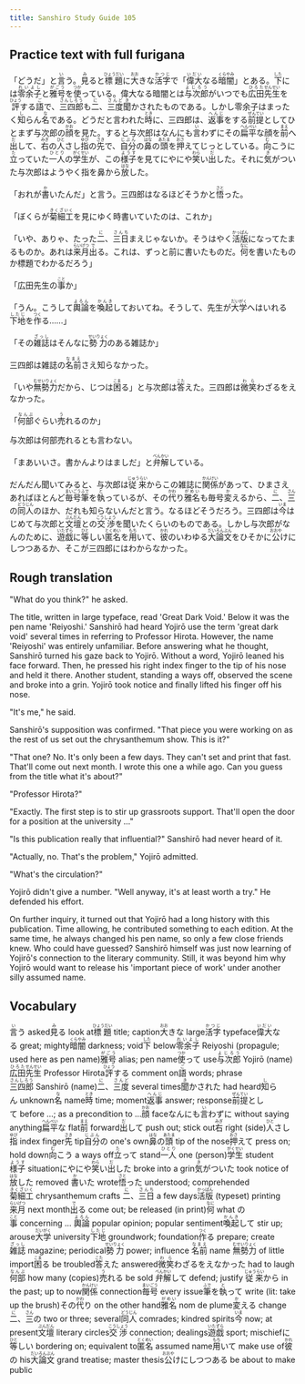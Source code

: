 ```yaml
---
title: Sanshiro Study Guide 105
---
```


## Practice text with full furigana

<p>
「どうだ」と<ruby><rb>言</rb><rt>い</rt></ruby>う。<ruby><rb>見</rb><rt>み</rt></ruby>ると<ruby><rb>標題</rb><rt>ひょうだい</rt></ruby>に<ruby><rb>大</rb><rt>おお</rt></ruby>きな<ruby><rb>活字</rb><rt>かつじ</rt></ruby>で「<ruby><rb>偉大</rb><rt>いだい</rt></ruby>なる<ruby><rb>暗闇</rb><rt>くらやみ</rt></ruby>」とある。<ruby><rb>下</rb><rt>した</rt></ruby>には<ruby><rb>零余子</rb><rt>れいよし</rt></ruby>と<ruby><rb>雅号</rb><rt>がごう</rt></ruby>を<ruby><rb>使</rb><rt>つか</rt></ruby>っている。偉大なる暗闇とは<ruby><rb>与次郎</rb><rt>よじろう</rt></ruby>がいつでも<ruby><rb>広田</rb><rt>ひろた</rt></ruby><ruby><rb>先生</rb><rt>せんせい</rt></ruby>を<ruby><rb>評</rb><rt>ひょう</rt></ruby>する<ruby><rb>語</rb><rt>ご</rt></ruby>で、<ruby><rb>三四郎</rb><rt>さんしろう</rt></ruby>も<ruby><rb>二</rb><rt>に</rt></ruby>、<ruby><rb>三度</rb><rt>さんど</rt></ruby><ruby><rb>聞</rb><rt>き</rt></ruby>かされたものである。しかし零余子はまったく<ruby><rb>知</rb><rt>し</rt></ruby>らん<ruby><rb>名</rb><rt>な</rt></ruby>である。どうだと言われた<ruby><rb>時</rb><rt>とき</rt></ruby>に、三四郎は、<ruby><rb>返事</rb><rt>へんじ</rt></ruby>をする<ruby><rb>前提</rb><rt>ぜんてい</rt></ruby>としてひとまず与次郎の<ruby><rb>顔</rb><rt>かお</rt></ruby>を見た。すると与次郎はなんにも<ruby><rb>言</rb><rt>い</rt></ruby>わずにその<ruby><rb>扁平</rb><rt>へんぺい</rt></ruby>な顔を<ruby><rb>前</rb><rt>まえ</rt></ruby>へ<ruby><rb>出</rb><rt>だ</rt></ruby>して、<ruby><rb>右</rb><rt>みぎ</rt></ruby>の<ruby><rb>人</rb><rt>ひと</rt></ruby>さし<ruby><rb>指</rb><rt>ゆび</rt></ruby>の<ruby><rb>先</rb><rt>さき</rt></ruby>で、<ruby><rb>自分</rb><rt>じぶん</rt></ruby>の<ruby><rb>鼻</rb><rt>はな</rt></ruby>の<ruby><rb>頭</rb><rt>あたま</rt></ruby>を<ruby><rb>押</rb><rt>おさ</rt></ruby>えてじっとしている。<ruby><rb>向</rb><rt>む</rt></ruby>こうに<ruby><rb>立</rb><rt>た</rt></ruby>っていた<ruby><rb>一人</rb><rt>ひとり</rt></ruby>の<ruby><rb>学生</rb><rt>がくせい</rt></ruby>が、この<ruby><rb>様子</rb><rt>ようす</rt></ruby>を見てにやにや<ruby><rb>笑</rb><rt>わら</rt></ruby>い<ruby><rb>出</rb><rt>だ</rt></ruby>した。それに<ruby><rb>気</rb><rt>き</rt></ruby>がついた与次郎はようやく指を鼻から<ruby><rb>放</rb><rt>はな</rt></ruby>した。
</p>

<p>
「おれが<ruby><rb>書</rb><rt>か</rt></ruby>いたんだ」と言う。三四郎はなるほどそうかと<ruby><rb>悟</rb><rt>さと</rt></ruby>った。
</p>

<p>
「ぼくらが<ruby><rb>菊細工</rb><rt>きくざいく</rt></ruby>を見にゆく時書いていたのは、これか」
</p>

<p>
「いや、ありゃ、たった<ruby><rb>二</rb><rt>に</rt></ruby>、<ruby><rb>三日</rb><rt>さんち</rt></ruby>まえじゃないか。そうはやく<ruby><rb>活版</rb><rt>かっぱん</rt></ruby>になってたまるものか。あれは<ruby><rb>来月</rb><rt>らいげつ</rt></ruby><ruby><rb>出</rb><rt>で</rt></ruby>る。これは、ずっと前に書いたものだ。<ruby><rb>何</rb><rt>なに</rt></ruby>を書いたものか標題でわかるだろう」
</p>

<p>
「広田先生の<ruby><rb>事</rb><rt>こと</rt></ruby>か」
</p>

<p>
「うん。こうして<ruby><rb>輿論</rb><rt>よろん</rt></ruby>を<ruby><rb>喚起</rb><rt>かんき</rt></ruby>しておいてね。そうして、先生が<ruby><rb>大学</rb><rt>だいがく</rt></ruby>へはいれる<ruby><rb>下地</rb><rt>したじ</rt></ruby>を<ruby><rb>作</rb><rt>つく</rt></ruby>る……」
</p>

<p>
「その<ruby><rb>雑誌</rb><rt>ざっし</rt></ruby>はそんなに<ruby><rb>勢力</rb><rt>せいりょく</rt></ruby>のある雑誌か」
</p>

<p>
三四郎は雑誌の<ruby><rb>名前</rb><rt>なまえ</rt></ruby>さえ知らなかった。
</p>

<p>
「いや<ruby><rb>無勢力</rb><rt>むせいりょく</rt></ruby>だから、じつは<ruby><rb>困</rb><rt>こま</rt></ruby>る」と与次郎は<ruby><rb>答</rb><rt>こた</rt></ruby>えた。三四郎は<ruby><rb>微笑</rb><rt>わら</rt></ruby>わざるをえなかった。
</p>

<p>
「<ruby><rb>何部</rb><rt>なんぶ</rt></ruby>ぐらい<ruby><rb>売</rb><rt>う</rt></ruby>れるのか」
</p>

<p>与次郎は何部売れるとも言わない。</p>
<p>
「まあいいさ。書かんよりはましだ」と<ruby><rb>弁解</rb><rt>べんかい</rt></ruby>している。
</p>

<p>
だんだん聞いてみると、与次郎は<ruby><rb>従来</rb><rt>じゅうらい</rt></ruby>からこの雑誌に<ruby><rb>関係</rb><rt>かんけい</rt></ruby>があって、ひまさえあればほとんど<ruby><rb>毎号</rb><rt>まいごう</rt></ruby><ruby><rb>筆</rb><rt>ふで</rt></ruby>を<ruby><rb>執</rb><rt>と</rt></ruby>っているが、その<ruby><rb>代</rb><rt>かわ</rt></ruby>り<ruby><rb>雅名</rb><rt>がめい</rt></ruby>も毎号<ruby><rb>変</rb><rt>か</rt></ruby>えるから、<ruby><rb>二</rb><rt>に</rt></ruby>、<ruby><rb>三</rb><rt>さん</rt></ruby>の<ruby><rb>同人</rb><rt>どうじん</rt></ruby>のほか、だれも知らないんだと言う。なるほどそうだろう。三四郎は<ruby><rb>今</rb><rt>いま</rt></ruby>はじめて与次郎と<ruby><rb>文壇</rb><rt>ぶんだん</rt></ruby>との<ruby><rb>交渉</rb><rt>こうしょう</rt></ruby>を聞いたくらいのものである。しかし与次郎がなんのために、<ruby><rb>遊戯</rb><rt>いたずら</rt></ruby>に<ruby><rb>等</rb><rt>ひと</rt></ruby>しい<ruby><rb>匿名</rb><rt>とくめい</rt></ruby>を<ruby><rb>用</rb><rt>もち</rt></ruby>いて、<ruby><rb>彼</rb><rt>かれ</rt></ruby>のいわゆる<ruby><rb>大論文</rb><rt>だいろんぶん</rt></ruby>をひそかに<ruby><rb>公</rb><rt>おおや</rt></ruby>けにしつつあるか、そこが三四郎にはわからなかった。
</p>


## Rough translation

"What do you think?" he asked.

The title, written in large typeface, read 'Great Dark Void.' Below it was the pen name 'Reiyoshi.' Sanshirō had heard Yojirō use the term 'great dark void' several times in referring to Professor Hirota. However, the name 'Reiyoshi' was entirely unfamiliar. Before answering what he thought, Sanshirō turned his gaze back to Yojirō. Without a word, Yojirō leaned his face forward. Then, he pressed his right index finger to the tip of his nose and held it there. Another student, standing a ways off, observed the scene and broke into a grin. Yojirō took notice and finally lifted his finger off his nose.

"It's me," he said.

Sanshirō's supposition was confirmed. "That piece you were working on as the rest of us set out the chrysanthemum show. This is it?"

"That one? No. It's only been a few days. They can't set and print that fast. That'll come out next month. I wrote this one a while ago. Can you guess from the title what it's about?"

"Professor Hirota?"

"Exactly. The first step is to stir up grassroots support. That'll open the door for a position at the university ..."

"Is this publication really that influential?" Sanshirō had never heard of it. 

"Actually, no. That's the problem," Yojirō admitted.

"What's the circulation?"

Yojirō didn't give a number. "Well anyway, it's at least worth a try." He defended his effort.

On further inquiry, it turned out that Yojirō had a long history with this publication. Time allowing, he contributed something to each edition. At the same time, he always changed his pen name, so only a few close friends knew. Who could have guessed? Sanshirō himself was just now learning of Yojirō's connection to the literary community. Still, it was beyond him why Yojirō would want to release his 'important piece of work' under another silly assumed name.  


## Vocabulary

<p>
<span class="vocabstudy"><ruby><rb>言</rb><rt>い</rt></ruby>う&nbsp;asked</span><span class="vocabstudy"><ruby><rb>見</rb><rt>み</rt></ruby>る&nbsp;look at</span><span class="vocabstudy"><ruby><rb>標題</rb><rt>ひょうだい</rt></ruby>&nbsp;title; caption</span><span class="vocabstudy"><ruby><rb>大</rb><rt>おお</rt></ruby>きな&nbsp;large</span><span class="vocabstudy"><ruby><rb>活字</rb><rt>かつじ</rt></ruby>&nbsp;typeface</span><span class="vocabstudy"><ruby><rb>偉大</rb><rt>いだい</rt></ruby>なる&nbsp;great; mighty</span><span class="vocabstudy"><ruby><rb>暗闇</rb><rt>くらやみ</rt></ruby>&nbsp;darkness; void</span><span class="vocabstudy"><ruby><rb>下</rb><rt>した</rt></ruby>&nbsp;below</span><span class="vocabstudy"><ruby><rb>零余子</rb><rt>れいよし</rt></ruby>&nbsp;Reiyoshi (propagule; used here as pen name)</span><span class="vocabstudy"><ruby><rb>雅号</rb><rt>がごう</rt></ruby>&nbsp;alias; pen name</span><span class="vocabstudy"><ruby><rb>使</rb><rt>つか</rt></ruby>って&nbsp;use</span><span class="vocabstudy"><ruby><rb>与次郎</rb><rt>よじろう</rt></ruby>&nbsp;Yojirō (name)</span><span class="vocabstudy"><ruby><rb>広田</rb><rt>ひろた</rt></ruby><ruby><rb>先生</rb><rt>せんせい</rt></ruby>&nbsp;Professor Hirota</span><span class="vocabstudy"><ruby><rb>評</rb><rt>ひょう</rt></ruby>する&nbsp;comment on</span><span class="vocabstudy"><ruby><rb>語</rb><rt>ご</rt></ruby>&nbsp;words; phrase</span><span class="vocabstudy"><ruby><rb>三四郎</rb><rt>さんしろう</rt></ruby>&nbsp;Sanshirō (name)</span><span class="vocabstudy"><ruby><rb>二</rb><rt>に</rt></ruby>、<ruby><rb>三度</rb><rt>さんど</rt></ruby>&nbsp;several times</span><span class="vocabstudy"><ruby><rb>聞</rb><rt>き</rt></ruby>かされた&nbsp;had heard</span><span class="vocabstudy"><ruby><rb>知</rb><rt>し</rt></ruby>らん&nbsp;unknown</span><span class="vocabstudy"><ruby><rb>名</rb><rt>な</rt></ruby>&nbsp;name</span><span class="vocabstudy"><ruby><rb>時</rb><rt>とき</rt></ruby>&nbsp;time; moment</span><span class="vocabstudy"><ruby><rb>返事</rb><rt>へんじ</rt></ruby>&nbsp;answer; response</span><span class="vocabstudy"><ruby><rb>前提</rb><rt>ぜんてい</rt></ruby>として&nbsp;before ...; as a precondition to ...</span><span class="vocabstudy"><ruby><rb>顔</rb><rt>かお</rt></ruby>&nbsp;face</span><span class="vocabstudy">なんにも<ruby><rb>言</rb><rt>い</rt></ruby>わずに&nbsp;without saying anything</span><span class="vocabstudy"><ruby><rb>扁平</rb><rt>へんぺい</rt></ruby>な&nbsp;flat</span><span class="vocabstudy"><ruby><rb>前</rb><rt>まえ</rt></ruby>&nbsp;forward</span><span class="vocabstudy"><ruby><rb>出</rb><rt>だ</rt></ruby>して&nbsp;push out; stick out</span><span class="vocabstudy"><ruby><rb>右</rb><rt>みぎ</rt></ruby>&nbsp;right (side)</span><span class="vocabstudy"><ruby><rb>人</rb><rt>ひと</rt></ruby>さし<ruby><rb>指</rb><rt>ゆび</rt></ruby>&nbsp;index finger</span><span class="vocabstudy"><ruby><rb>先</rb><rt>さき</rt></ruby>&nbsp;tip</span><span class="vocabstudy"><ruby><rb>自分</rb><rt>じぶん</rt></ruby>の&nbsp;one's own</span><span class="vocabstudy"><ruby><rb>鼻</rb><rt>はな</rt></ruby>の<ruby><rb>頭</rb><rt>あたま</rt></ruby>&nbsp;tip of the nose</span><span class="vocabstudy"><ruby><rb>押</rb><rt>おさ</rt></ruby>えて&nbsp;press on; hold down</span><span class="vocabstudy"><ruby><rb>向</rb><rt>む</rt></ruby>こう&nbsp;a ways off</span><span class="vocabstudy"><ruby><rb>立</rb><rt>た</rt></ruby>って&nbsp;stand</span><span class="vocabstudy"><ruby><rb>一人</rb><rt>ひとり</rt></ruby>&nbsp;one (person)</span><span class="vocabstudy"><ruby><rb>学生</rb><rt>がくせい</rt></ruby>&nbsp;student</span><span class="vocabstudy"><ruby><rb>様子</rb><rt>ようす</rt></ruby>&nbsp;situation</span><span class="vocabstudy">にやにや<ruby><rb>笑</rb><rt>わら</rt></ruby>い<ruby><rb>出</rb><rt>だ</rt></ruby>した&nbsp;broke into a grin</span><span class="vocabstudy"><ruby><rb>気</rb><rt>き</rt></ruby>がついた&nbsp;took notice of</span><span class="vocabstudy"><ruby><rb>放</rb><rt>はな</rt></ruby>した&nbsp;removed</span>
<span class="vocabstudy"><ruby><rb>書</rb><rt>か</rt></ruby>いた&nbsp;wrote</span><span class="vocabstudy"><ruby><rb>悟</rb><rt>さと</rt></ruby>った&nbsp;understood; comprehended</span>
<span class="vocabstudy"><ruby><rb>菊細工</rb><rt>きくざいく</rt></ruby>&nbsp;chrysanthemum crafts</span>
<span class="vocabstudy"><ruby><rb>二</rb><rt>に</rt></ruby>、<ruby><rb>三日</rb><rt>さんち</rt></ruby>&nbsp;a few days</span><span class="vocabstudy"><ruby><rb>活版</rb><rt>かっぱん</rt></ruby>&nbsp;(typeset) printing</span><span class="vocabstudy"><ruby><rb>来月</rb><rt>らいげつ</rt></ruby>&nbsp;next month</span><span class="vocabstudy"><ruby><rb>出</rb><rt>で</rt></ruby>る&nbsp;come out; be released (in print)</span><span class="vocabstudy"><ruby><rb>何</rb><rt>なに</rt></ruby>&nbsp;what</span>
<span class="vocabstudy">の<ruby><rb>事</rb><rt>こと</rt></ruby>&nbsp;concerning ...</span>
<span class="vocabstudy"><ruby><rb>輿論</rb><rt>よろん</rt></ruby>&nbsp;popular opinion; popular sentiment</span><span class="vocabstudy"><ruby><rb>喚起</rb><rt>かんき</rt></ruby>して&nbsp;stir up; arouse</span><span class="vocabstudy"><ruby><rb>大学</rb><rt>だいがく</rt></ruby>&nbsp;university</span><span class="vocabstudy"><ruby><rb>下地</rb><rt>したじ</rt></ruby>&nbsp;groundwork; foundation</span><span class="vocabstudy"><ruby><rb>作</rb><rt>つく</rt></ruby>る&nbsp;prepare; create</span>
<span class="vocabstudy"><ruby><rb>雑誌</rb><rt>ざっし</rt></ruby>&nbsp;magazine; periodical</span><span class="vocabstudy"><ruby><rb>勢力</rb><rt>せいりょく</rt></ruby>&nbsp;power; influence</span>
<span class="vocabstudy"><ruby><rb>名前</rb><rt>なまえ</rt></ruby>&nbsp;name</span>
<span class="vocabstudy"><ruby><rb>無勢力</rb><rt>むせいりょく</rt></ruby>&nbsp;of little import</span><span class="vocabstudy"><ruby><rb>困</rb><rt>こま</rt></ruby>る&nbsp;be troubled</span><span class="vocabstudy"><ruby><rb>答</rb><rt>こた</rt></ruby>えた&nbsp;answered</span><span class="vocabstudy"><ruby><rb>微笑</rb><rt>わら</rt></ruby>わざるをえなかった&nbsp;had to laugh</span>
<span class="vocabstudy"><ruby><rb>何部</rb><rt>なんぶ</rt></ruby>&nbsp;how many (copies)</span><span class="vocabstudy"><ruby><rb>売</rb><rt>う</rt></ruby>れる&nbsp;be sold</span>
<span class="vocabstudy"><ruby><rb>弁解</rb><rt>べんかい</rt></ruby>して&nbsp;defend; justify</span>
<span class="vocabstudy"><ruby><rb>従来</rb><rt>じゅうらい</rt></ruby>から&nbsp;in the past; up to now</span><span class="vocabstudy"><ruby><rb>関係</rb><rt>かんけい</rt></ruby>&nbsp;connection</span><span class="vocabstudy"><ruby><rb>毎号</rb><rt>まいごう</rt></ruby>&nbsp;every issue</span><span class="vocabstudy"><ruby><rb>筆</rb><rt>ふで</rt></ruby>を<ruby><rb>執</rb><rt>と</rt></ruby>って&nbsp;write (lit: take up the brush)</span><span class="vocabstudy">その<ruby><rb>代</rb><rt>かわ</rt></ruby>り&nbsp;on the other hand</span><span class="vocabstudy"><ruby><rb>雅名</rb><rt>がめい</rt></ruby>&nbsp;nom de plume</span><span class="vocabstudy"><ruby><rb>変</rb><rt>か</rt></ruby>える&nbsp;change</span><span class="vocabstudy"><ruby><rb>二</rb><rt>に</rt></ruby>、<ruby><rb>三</rb><rt>さん</rt></ruby>の&nbsp;two or three; several</span><span class="vocabstudy"><ruby><rb>同人</rb><rt>どうじん</rt></ruby>&nbsp;comrades; kindred spirits</span><span class="vocabstudy"><ruby><rb>今</rb><rt>いま</rt></ruby>&nbsp;now; at present</span><span class="vocabstudy"><ruby><rb>文壇</rb><rt>ぶんだん</rt></ruby>&nbsp;literary circles</span><span class="vocabstudy"><ruby><rb>交渉</rb><rt>こうしょう</rt></ruby>&nbsp;connection; dealings</span><span class="vocabstudy"><ruby><rb>遊戯</rb><rt>いたずら</rt></ruby>&nbsp;sport; mischief</span><span class="vocabstudy">に<ruby><rb>等</rb><rt>ひと</rt></ruby>しい&nbsp;bordering on; equivalent to</span><span class="vocabstudy"><ruby><rb>匿名</rb><rt>とくめい</rt></ruby>&nbsp;assumed name</span><span class="vocabstudy"><ruby><rb>用</rb><rt>もち</rt></ruby>いて&nbsp;make use of</span><span class="vocabstudy"><ruby><rb>彼</rb><rt>かれ</rt></ruby>の&nbsp;his</span><span class="vocabstudy"><ruby><rb>大論文</rb><rt>だいろんぶん</rt></ruby>&nbsp;grand treatise; master thesis</span><span class="vocabstudy"><ruby><rb>公</rb><rt>おおや</rt></ruby>けにしつつある&nbsp;be about to make public</span>
</p>
